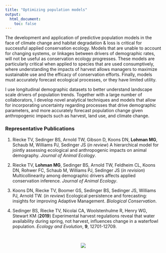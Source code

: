 ```yaml
---
title: "Optimizing population models"
output: 
  html_document:
    toc: false
---
```


The development and application of predictive population models in the face of climate change and habitat degradation & loss is critical for successful applied conservation ecology. Models that are unable to account for changing systems, or linkages between drivers of demographic rates, will not be useful as conservation ecology progresses. These models are particularly critical when applied to species that are used consumptively, where understanding the impacts of harvest allows managers to maximize sustainable use and the efficacy of conservation efforts. Finally, models must accurately forecast ecological processes, or they have limited utility.

I use longitudinal demographic datasets to better understand landscape scale drivers of population trends. Together with a large number of collaborators, I develop novel analytical techniques and models that allow for incorporating uncertainty regarding processes that drive demographic parameters, and more accurately forecast population change given anthropogenic impacts such as harvest, land use, and climate change.


### Representative Publications

1. Riecke TV, Sedinger BS, Arnold TW, Gibson D, Koons DN, **Lohman MG**, Schaub M, Williams PJ, Sedinger JS (*in review*) A hierarchical model for jointly assessing ecological and anthropogenic impacts on animal demography. *Journal of Animal Ecology*.

2. Riecke TV, **Lohman MG**, Sedinger BS, Arnold TW, Feldheim CL, Koons DN, Rohwer FC, Schaub M, Williams PJ, Sedinger JS (*in revision*) Multicollinearity among demographic drivers affects applied conservation inference. *Journal of Animal Ecology*.

3. Koons DN, Riecke TV, Boomer GS, Sedinger BS, Sedinger JS, Williams PJ, Arnold TW. (*in review*) Ecological persistence and forecasting: insights for improving Adaptive Management. *Biological Conservation*.

4. Sedinger BS, Riecke TV, Nicolai CA, Woolstenhulme R, Henry WG, Stewart KM (**2019**) Experimental harvest regulations reveal that water availability during spring, not harvest, influences change in a waterfowl population. *Ecology and Evolution*, **9**, 12701-12709. 

\  

<center>
![](./images/path_analysis.png)
</center>

